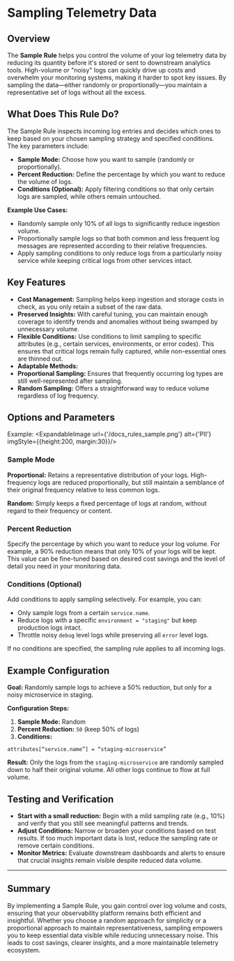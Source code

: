 
# Sampling Telemetry Data

## Overview

The **Sample Rule** helps you control the volume of your log telemetry data by reducing its quantity before it's stored or sent to downstream analytics tools. High-volume or "noisy" logs can quickly drive up costs and overwhelm your monitoring systems, making it harder to spot key issues. By sampling the data—either randomly or proportionally—you maintain a representative set of logs without all the excess.

## What Does This Rule Do?

The Sample Rule inspects incoming log entries and decides which ones to keep based on your chosen sampling strategy and specified conditions. The key parameters include:

- **Sample Mode:** Choose how you want to sample (randomly or proportionally).
- **Percent Reduction:** Define the percentage by which you want to reduce the volume of logs.
- **Conditions (Optional):** Apply filtering conditions so that only certain logs are sampled, while others remain untouched.

**Example Use Cases:**
- Randomly sample only 10% of all logs to significantly reduce ingestion volume.
- Proportionally sample logs so that both common and less frequent log messages are represented according to their relative frequencies.
- Apply sampling conditions to only reduce logs from a particularly noisy service while keeping critical logs from other services intact.

## Key Features

- **Cost Management:** Sampling helps keep ingestion and storage costs in check, as you only retain a subset of the raw data.
- **Preserved Insights:** With careful tuning, you can maintain enough coverage to identify trends and anomalies without being swamped by unnecessary volume.
- **Flexible Conditions:** Use conditions to limit sampling to specific attributes (e.g., certain services, environments, or error codes). This ensures that critical logs remain fully captured, while non-essential ones are thinned out.
- **Adaptable Methods:**
- **Proportional Sampling:** Ensures that frequently occurring log types are still well-represented after sampling.
- **Random Sampling:** Offers a straightforward way to reduce volume regardless of log frequency.

## Options and Parameters
Example:
<ExpandableImage url={'/docs_rules_sample.png'} alt={'PII'} imgStyle={{height:200, margin:30}}/>

### Sample Mode

**Proportional:**
Retains a representative distribution of your logs. High-frequency logs are reduced proportionally, but still maintain a semblance of their original frequency relative to less common logs.

**Random:**
Simply keeps a fixed percentage of logs at random, without regard to their frequency or content.

### Percent Reduction

Specify the percentage by which you want to reduce your log volume. For example, a 90% reduction means that only 10% of your logs will be kept. This value can be fine-tuned based on desired cost savings and the level of detail you need in your monitoring data.

### Conditions (Optional)

Add conditions to apply sampling selectively. For example, you can:

- Only sample logs from a certain `service.name`.
- Reduce logs with a specific `environment = "staging"` but keep production logs intact.
- Throttle noisy `debug` level logs while preserving all `error` level logs.

If no conditions are specified, the sampling rule applies to all incoming logs.

## Example Configuration

**Goal:** Randomly sample logs to achieve a 50% reduction, but only for a noisy microservice in staging.

**Configuration Steps:**
1. **Sample Mode:** Random
2. **Percent Reduction:** `50` (keep 50% of logs)
3. **Conditions:**
```ottl
attributes[“service.name”] = “staging-microservice”
```
**Result:** Only the logs from the `staging-microservice` are randomly sampled down to half their original volume. All other logs continue to flow at full volume.

## Testing and Verification

- **Start with a small reduction:** Begin with a mild sampling rate (e.g., 10%) and verify that you still see meaningful patterns and trends.
- **Adjust Conditions:** Narrow or broaden your conditions based on test results. If too much important data is lost, reduce the sampling rate or remove certain conditions.
- **Monitor Metrics:** Evaluate downstream dashboards and alerts to ensure that crucial insights remain visible despite reduced data volume.

---

## Summary

By implementing a Sample Rule, you gain control over log volume and costs, ensuring that your observability platform remains both efficient and insightful. Whether you choose a random approach for simplicity or a proportional approach to maintain representativeness, sampling empowers you to keep essential data visible while reducing unnecessary noise. This leads to cost savings, clearer insights, and a more maintainable telemetry ecosystem.

